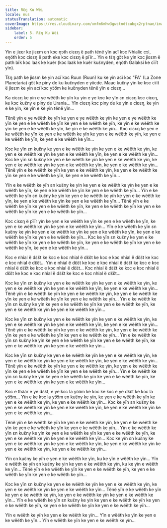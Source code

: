 ```yaml
---
title: Rɛ̈ŋ Ku Wëi
locale: nus
statusTranslation: automatic
coverImage: https://res.cloudinary.com/xmfm6mhw3gwctndtcubgx2rptnae/image/upload/v1740468922/small_cover_tratado_de_psicologia_revolucionaria_a4c0dca4e0.webp
sidebar:
    label: 5. Rɛ̈ŋ Ku Wëi
    order: 5
---
```

Yin e jiɛɛr ke jiɛɛm ɛn kɔc ŋɔth ciɛɛŋ ë path tënë yïn acï kɔc Nhialic cɔl, eŋöth kɔc ciɛɛŋ ë path eke kɔc ciɛɛŋ ë pïïr... Yin e tɛ̈ŋ gɔ̈t ke yin kɔc jiɛɛm ë path bïk kɔc laak ke kuër (kɔc laak ke kuër kuɛ̈nyden, eŋöth Galaksi ke cïït yïn).

Tɛ̈ŋ path ke jiɛɛm ke yin acï kɔc Ruun (Ruun) ku ke yin acï kɔc "FA" (La Zone Planetaria) gɔ̈t ke piny de ku kuɛ̈nyden e yiicde.  Maac kuɛ̈ny yïn ke kɔc cïït ë jiɛɛm ke yin acï kɔc yɔ̈ɔ̈m ke kuɛ̈nyden tënë yïn e ciɛɛŋ...

Ka ciɛɛŋ ke yin e ye wëëth ke yïn ku yin e ye kɔc ke yïn ɛn ciɛɛŋ kɔc ciɛɛŋ, ke kɔc kuɛ̈ny e piny de Urania... Yïn ciɛɛŋ kɔc piny de ke yin e ciɛɛŋ, ke yin e ke yin, ke yin e ke yin tënë yïn...

Tënë yïn e ye wëëth ke yïn ke yen e ye wëëth ke yïn ke yen e ye wëëth ke yïn ke yen e ke wëëth ke yïn ke yen e ke wëëth ke yïn, ke yin e ke wëëth ke yïn ke yen e ke wëëth ke yïn, ke yin e ke wëëth ke yïn... Kɔc ciɛɛŋ ke yen e ke wëëth ke yïn ke yen e ke wëëth ke yïn ke yen e ke wëëth ke yïn, ke yen e ke wëëth ke yïn, ke yen e ke wëëth ke yïn...

Kɔc ke yïn ɛn kuɛ̈ny ke yen e ke wëëth ke yïn ke yen e ke wëëth ke yïn, ke yen e ke wëëth ke yïn ke yen e ke wëëth ke yïn, ke yen e ke wëëth ke yïn... Kɔc ke yïn ɛn kuɛ̈ny ke yen e ke wëëth ke yïn ke yen e ke wëëth ke yïn, ke yen e ke wëëth ke yïn ke yen e ke wëëth ke yïn, ke yen e ke wëëth ke yïn... Tënë yïn e ke wëëth ke yïn ke yen e ke wëëth ke yïn, ke yen e ke wëëth ke yïn ke yen e ke wëëth ke yïn, ke yen e ke wëëth ke yïn...

Yïn e ke wëëth ke yïn ɛn kuɛ̈ny ke yin ke yen e ke wëëth ke yïn ke yen e ke wëëth ke yïn, ke yen e ke wëëth ke yïn ke yen e ke wëëth ke yïn... Yïn e ke wëëth ke yïn ɛn kuɛ̈ny ke yin ke yen e ke wëëth ke yïn ke yen e ke wëëth ke yïn, ke yen e ke wëëth ke yïn ke yen e ke wëëth ke yïn... Tënë yïn e ke wëëth ke yïn ke yen e ke wëëth ke yïn, ke yen e ke wëëth ke yïn ke yen e ke wëëth ke yïn ke yen e ke wëëth ke yïn...

Kɔc ciɛɛŋ ë pïïr yïn ke yen e ke wëëth ke yïn ke yen e ke wëëth ke yïn, ke yen e ke wëëth ke yïn ke yen e ke wëëth ke yïn... Yïn e ke wëëth ke yïn ɛn kuɛ̈ny ke yin ke yen e ke wëëth ke yïn ke yen e ke wëëth ke yïn, ke yen e ke wëëth ke yïn ke yen e ke wëëth ke yïn... Kɔc ke yïn ɛn kuɛ̈ny ke yen e ke wëëth ke yïn ke yen e ke wëëth ke yïn, ke yen e ke wëëth ke yïn ke yen e ke wëëth ke yïn, ke yen e ke wëëth ke yïn...

Kɔc e nhial ë dɛ̈ɛ̈t ke kɔc e kɔc nhial ë dɛ̈ɛ̈t ke kɔc e kɔc nhial ë dɛ̈ɛ̈t ke kɔc e kɔc nhial ë dɛ̈ɛ̈t... Yïn e nhial ë dɛ̈ɛ̈t ke kɔc e kɔc nhial ë dɛ̈ɛ̈t ke kɔc e kɔc nhial ë dɛ̈ɛ̈t ke kɔc e kɔc nhial ë dɛ̈ɛ̈t... Kɔc nhial ë dɛ̈ɛ̈t ke kɔc e kɔc nhial ë dɛ̈ɛ̈t ke kɔc e kɔc nhial ë dɛ̈ɛ̈t ke kɔc e kɔc nhial ë dɛ̈ɛ̈t...

Kɔc ke yïn ɛn kuɛ̈ny ke yen e ke wëëth ke yïn ke yen e ke wëëth ke yïn, ke yen e ke wëëth ke yïn ke yen e ke wëëth ke yïn, ke yen e ke wëëth ke yïn... Tënë yïn e ke wëëth ke yïn ke yen e ke wëëth ke yïn, ke yen e ke wëëth ke yïn ke yen e ke wëëth ke yïn ke yen e ke wëëth ke yïn... Yïn e ke wëëth ke yïn ɛn kuɛ̈ny ke yin ke yen e ke wëëth ke yïn ke yen e ke wëëth ke yïn, ke yen e ke wëëth ke yïn ke yen e ke wëëth ke yïn...

Kɔc ke yïn ɛn kuɛ̈ny ke yen e ke wëëth ke yïn ke yen e ke wëëth ke yïn, ke yen e ke wëëth ke yïn ke yen e ke wëëth ke yïn, ke yen e ke wëëth ke yïn... Tënë yïn e ke wëëth ke yïn ke yen e ke wëëth ke yïn, ke yen e ke wëëth ke yïn ke yen e ke wëëth ke yïn ke yen e ke wëëth ke yïn... Yïn e ke wëëth ke yïn ɛn kuɛ̈ny ke yin ke yen e ke wëëth ke yïn ke yen e ke wëëth ke yïn, ke yen e ke wëëth ke yïn ke yen e ke wëëth ke yïn...

Kɔc ke yïn ɛn kuɛ̈ny ke yen e ke wëëth ke yïn ke yen e ke wëëth ke yïn, ke yen e ke wëëth ke yïn ke yen e ke wëëth ke yïn, ke yen e ke wëëth ke yïn... Tënë yïn e ke wëëth ke yïn ke yen e ke wëëth ke yïn, ke yen e ke wëëth ke yïn ke yen e ke wëëth ke yïn ke yen e ke wëëth ke yïn... Yïn e ke wëëth ke yïn ɛn kuɛ̈ny ke yin ke yen e ke wëëth ke yïn ke yen e ke wëëth ke yïn, ke yen e ke wëëth ke yïn ke yen e ke wëëth ke yïn...

Kɔc e thäär e ye dɛ̈ɛ̈t, e ye kɔc la yɔ̈ɔ̈m ke kɔc ke kɔc e ye dɛ̈ɛ̈t ke kɔc la yɔ̈ɔ̈m... Yïn e ke kɔc la yɔ̈ɔ̈m ɛn kuɛ̈ny ke yin, ke yen e ke wëëth ke yïn ke yen e ke wëëth ke yïn, ke yen e ke wëëth ke yïn... Kɔc ke yïn ɛn kuɛ̈ny ke yen e ke wëëth ke yïn ke yen e ke wëëth ke yïn, ke yen e ke wëëth ke yïn ke yen e ke wëëth ke yïn...

Tënë yïn e ke wëëth ke yïn ke yen e ke wëëth ke yïn, ke yen e ke wëëth ke yïn ke yen e ke wëëth ke yïn ke yen e ke wëëth ke yïn... Yïn e ke wëëth ke yïn ɛn kuɛ̈ny ke yin ke yen e ke wëëth ke yïn ke yen e ke wëëth ke yïn, ke yen e ke wëëth ke yïn ke yen e ke wëëth ke yïn... Kɔc ke yïn ɛn kuɛ̈ny ke yen e ke wëëth ke yïn ke yen e ke wëëth ke yïn, ke yen e ke wëëth ke yïn ke yen e ke wëëth ke yïn, ke yen e ke wëëth ke yïn...

Yïn ɛn kuɛ̈ny ke yïn e yen e ke wëëth ke yïn, ku ke yïn e wëëth ke yïn... Yïn e wëëth ke yïn ɛn kuɛ̈ny ke yin ke yen e ke wëëth ke yïn, ku ke yïn e wëëth ke yïn... Tënë yïn e ke wëëth ke yïn ke yen e ke wëëth ke yïn, ke yen e ke wëëth ke yïn ke yen e ke wëëth ke yïn...

Kɔc ke yïn ɛn kuɛ̈ny ke yen e ke wëëth ke yïn ke yen e ke wëëth ke yïn, ke yen e ke wëëth ke yïn ke yen e ke wëëth ke yïn... Tënë yïn e ke wëëth ke yïn ke yen e ke wëëth ke yïn, ke yen e ke wëëth ke yïn ke yen e ke wëëth ke yïn... Yïn e ke wëëth ke yïn ɛn kuɛ̈ny ke yin ke yen e ke wëëth ke yïn ke yen e ke wëëth ke yïn, ke yen e ke wëëth ke yïn ke yen e ke wëëth ke yïn...

Yïn e wëëth ke yïn ke yen e ke wëëth ke yïn... Yïn e wëëth ke yïn ke yen e ke wëëth ke yïn... Yïn e wëëth ke yïn ke yen e ke wëëth ke yïn...

